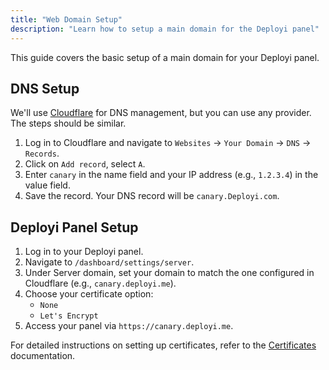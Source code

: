 ```yaml
---
title: "Web Domain Setup"
description: "Learn how to setup a main domain for the Deployi panel"
---
```


This guide covers the basic setup of a main domain for your Deployi panel.

## DNS Setup

We'll use [Cloudflare](https://www.cloudflare.com/) for DNS management, but you can use any provider. The steps should be similar.

1. Log in to Cloudflare and navigate to `Websites` -> `Your Domain` -> `DNS` -> `Records`.
2. Click on `Add record`, select `A`.
3. Enter `canary` in the name field and your IP address (e.g., `1.2.3.4`) in the value field.
4. Save the record. Your DNS record will be `canary.Deployi.com`.

<ImageZoom src="/assets/images/web-domain-setup/domain-setup.png" width={800} height={630} quality={100} priority alt='home og image' className="rounded-lg" />


## Deployi Panel Setup

1. Log in to your Deployi panel.
2. Navigate to `/dashboard/settings/server`.
3. Under Server domain, set your domain to match the one configured in Cloudflare (e.g., `canary.deployi.me`).
4. Choose your certificate option:
   - `None`
   - `Let's Encrypt`
6. Access your panel via `https://canary.deployi.me`.


For detailed instructions on setting up certificates, refer to the [Certificates](/docs/core/domain/certificates) documentation.


<ImageZoom src="/assets/images/web-domain-setup/dokploy-setup.png" width={800} height={630} quality={100} priority alt='home og image' className="rounded-lg" />
